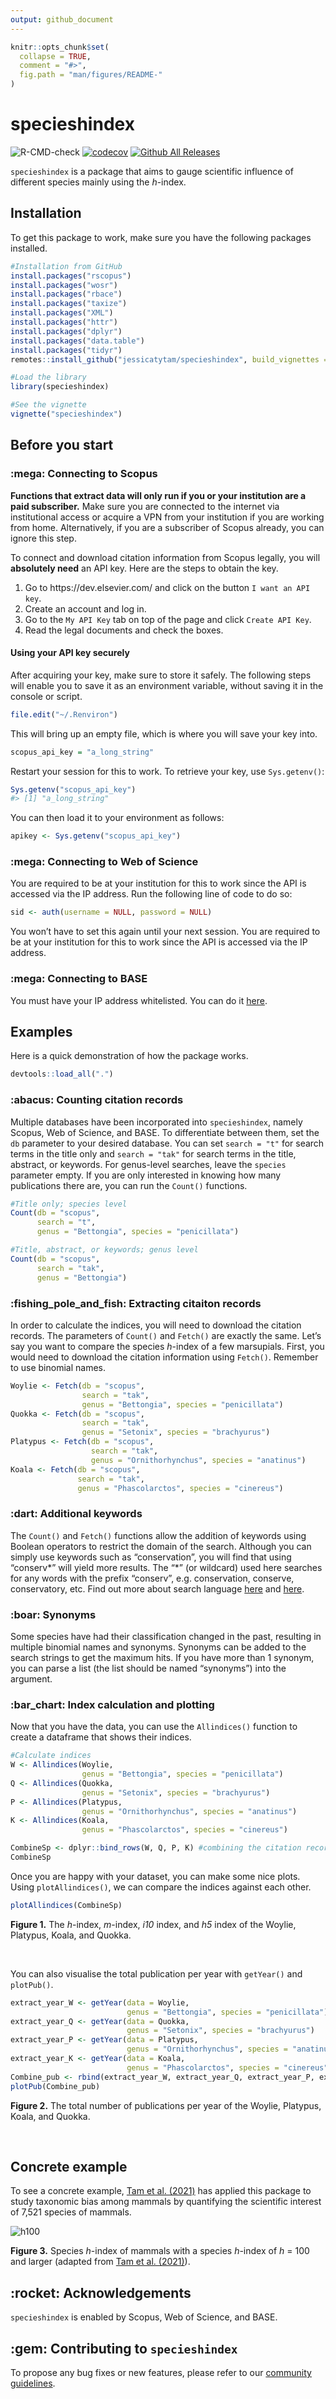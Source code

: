 ```yaml
---
output: github_document
---
```


<!-- <img src="man/figures/stickerfile.png" alt="hexsticker" height="250px" align="right" /> -->

```r
knitr::opts_chunk$set(
  collapse = TRUE,
  comment = "#>",
  fig.path = "man/figures/README-"
)
```


# specieshindex

![R-CMD-check](https://github.com/jessicatytam/specieshindex/workflows/CI/badge.svg)
[![codecov](https://codecov.io/gh/jessicatytam/specieshindex/branch/master/graph/badge.svg?token=Y8N1QW0I1C)](https://codecov.io/gh/jessicatytam/specieshindex)
[![Github All Releases](https://img.shields.io/github/downloads/jessicatytam/specieshindex/total.svg)]()

`specieshindex` is a package that aims to gauge scientific influence of different species mainly using the *h*-index.

## Installation

To get this package to work, make sure you have the following packages installed.

```r
#Installation from GitHub
install.packages("rscopus")
install.packages("wosr")
install.packages("rbace")
install.packages("taxize")
install.packages("XML")
install.packages("httr")
install.packages("dplyr")
install.packages("data.table")
install.packages("tidyr")
remotes::install_github("jessicatytam/specieshindex", build_vignettes = TRUE, dependencies = TRUE)

#Load the library
library(specieshindex)

#See the vignette
vignette("specieshindex")
```

## Before you start

### :mega: Connecting to Scopus

**Functions that extract data will only run if you or your institution are a paid subscriber.** Make sure you are connected to the internet via institutional access or acquire a VPN from your institution if you are working from home. Alternatively, if you are a subscriber of Scopus already, you can ignore this step.

To connect and download citation information from Scopus legally, you will **absolutely need** an API key. Here are the steps to obtain the key.

1. Go to https://dev.elsevier.com/ and click on the button `I want an API key`.
2. Create an account and log in.
3. Go to the `My API Key` tab on top of the page and click `Create API Key`.
4. Read the legal documents and check the boxes. 

#### Using your API key securely

After acquiring your key, make sure to store it safely. The following steps will enable you to save it as an environment variable, without saving it in the console or script.

```r
file.edit("~/.Renviron")
```

This will bring up an empty file, which is where you will save your key into.

```r
scopus_api_key = "a_long_string"
```

Restart your session for this to work. To retrieve your key, use `Sys.getenv()`:

```r
Sys.getenv("scopus_api_key")
#> [1] "a_long_string"
```

You can then load it to your environment as follows:

```r
apikey <- Sys.getenv("scopus_api_key")
```

### :mega: Connecting to Web of Science

You are required to be at your institution for this to work since the API is accessed via the IP address. Run the following line of code to do so:

```r
sid <- auth(username = NULL, password = NULL)
```

You won't have to set this again until your next session. You are required to be at your institution for this to work since the API is accessed via the IP address.

### :mega: Connecting to BASE

You must have your IP address whitelisted. You can do it [here](https://www.base-search.net/about/en/contact.php).

## Examples

Here is a quick demonstration of how the package works.

```r
devtools::load_all(".")
```

### :abacus: Counting citation records

Multiple databases have been incorporated into `specieshindex`, namely Scopus, Web of Science, and BASE. To differentiate between them, set the `db` parameter to your desired database. You can set `search = "t"` for search terms in the title only and `search = "tak"` for search terms in the title, abstract, or keywords. For genus-level searches, leave the `species` parameter empty. If you are only interested in knowing how many publications there are, you can run the `Count()` functions.

```r
#Title only; species level
Count(db = "scopus",
      search = "t",
      genus = "Bettongia", species = "penicillata")

#Title, abstract, or keywords; genus level
Count(db = "scopus",
      search = "tak",
      genus = "Bettongia")
```

### :fishing_pole_and_fish: Extracting citaiton records

In order to calculate the indices, you will need to download the citation records. The parameters of `Count()` and `Fetch()` are exactly the same. Let's say you want to compare the species *h*-index of a few marsupials. First, you would need to download the citation information using `Fetch()`. Remember to use binomial names.

```r
Woylie <- Fetch(db = "scopus",
                search = "tak",
                genus = "Bettongia", species = "penicillata")
Quokka <- Fetch(db = "scopus",
                search = "tak",
                genus = "Setonix", species = "brachyurus")
Platypus <- Fetch(db = "scopus",
                  search = "tak",
                  genus = "Ornithorhynchus", species = "anatinus")
Koala <- Fetch(db = "scopus",
               search = "tak",
               genus = "Phascolarctos", species = "cinereus")
```

### :dart: Additional keywords

The `Count()` and `Fetch()` functions allow the addition of keywords using Boolean operators to restrict the domain of the search. Although you can simply use keywords such as "conservation", you will find that using "conserv\*" will yield more results. The "\*" (or wildcard) used here searches for any words with the prefix "conserv", e.g. conservation, conserve, conservatory, etc. Find out more about search language [here](https://guides.library.illinois.edu/c.php?g=980380&p=7089537) and [here](http://schema.elsevier.com/dtds/document/bkapi/search/SCOPUSSearchTips.htm).

### :boar: Synonyms

Some species have had their classification changed in the past, resulting in multiple binomial names and synonyms. Synonyms can be added to the search strings to get the maximum hits. If you have more than 1 synonym, you can parse a list (the list should be named "synonyms") into the argument.

### :bar_chart: Index calculation and plotting

Now that you have the data, you can use the `Allindices()` function to create a dataframe that shows their indices.

```r
#Calculate indices
W <- Allindices(Woylie,
                genus = "Bettongia", species = "penicillata")
Q <- Allindices(Quokka,
                genus = "Setonix", species = "brachyurus")
P <- Allindices(Platypus,
                genus = "Ornithorhynchus", species = "anatinus")
K <- Allindices(Koala,
                genus = "Phascolarctos", species = "cinereus")

CombineSp <- dplyr::bind_rows(W, Q, P, K) #combining the citation records
CombineSp
```

Once you are happy with your dataset, you can make some nice plots. Using `plotAllindices()`, we can compare the indices against each other.

```r
plotAllindices(CombineSp)
```

**Figure 1.** The *h*-index, *m*-index, *i10* index, and *h5* index of the Woylie, Platypus, Koala, and Quokka.

<br/>

You can also visualise the total publication per year with `getYear()` and `plotPub()`.

```r
extract_year_W <- getYear(data = Woylie,
                          genus = "Bettongia", species = "penicillata")
extract_year_Q <- getYear(data = Quokka,
                          genus = "Setonix", species = "brachyurus")
extract_year_P <- getYear(data = Platypus,
                          genus = "Ornithorhynchus", species = "anatinus")
extract_year_K <- getYear(data = Koala,
                          genus = "Phascolarctos", species = "cinereus")
Combine_pub <- rbind(extract_year_W, extract_year_Q, extract_year_P, extract_year_K)
plotPub(Combine_pub)
```

**Figure 2.** The total number of publications per year of the Woylie, Platypus, Koala, and Quokka.

<br/>

## Concrete example

To see a concrete example, [Tam et al. (2021)](https://ecoevorxiv.org/gd7cv/) has applied this package to study taxonomic bias among mammals by quantifying the scientific interest of 7,521 species of mammals.

<img src="man/figures/h100_text_2.png" alt="h100" />

**Figure 3.** Species *h*-index of mammals with a species *h*-index of *h* = 100 and larger (adapted from [Tam et al. (2021)](https://ecoevorxiv.org/gd7cv/)).
  
## :rocket: Acknowledgements
`specieshindex` is enabled by Scopus, Web of Science, and BASE.

## :gem: Contributing to `specieshindex`
To propose any bug fixes or new features, please refer to our [community guidelines](https://github.com/jessicatytam/specieshindex/blob/52a1d30c86dc425de2b3966cfa6d802260b7229a/.github/CONTRIBUTING.md).